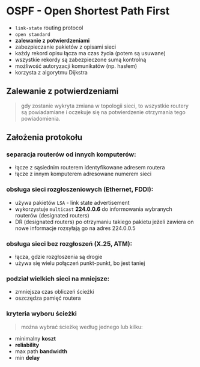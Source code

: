 
# OSPF - Open Shortest Path First

- `link-state` routing protocol
- `open standard`
- **zalewanie z potwierdzeniami**
- zabezpieczanie pakietów z opisami sieci
- każdy rekord opisu łącza ma czas życia (potem są usuwane)
- wszystkie rekordy są zabezpieczone sumą kontrolną
- możliwość autoryzacji komunikatów (np. hasłem)
- korzysta z algorytmu Dijkstra

## Zalewanie z potwierdzeniami

> gdy zostanie wykryta zmiana w topologii sieci, to wszystkie routery są powiadamiane i oczekuje się na potwierdzenie otrzymania tego powiadomienia.

## Założenia protokołu

<Steps>

### separacja routerów od innych komputerów:

- łącze z sąsiednim routerem identyfikowane adresem routera
- łącze z innym komputerem adresowane numerem sieci

### obsługa sieci rozgłoszeniowych (Ethernet, FDDI):

- używa pakietów `LSA` - link state advertisement
- wykorzystuje `multicast` **224.0.0.6** do informowania wybranych routerów (designated routers)
- DR (designated routers) po otrzymaniu takiego pakietu jeżeli zawiera on nowe informacje rozsyłają go na adres 224.0.0.5

### obsługa sieci bez rozgłoszeń (X.25, ATM):

- łącza, gdzie rozgłoszenia są drogie
- używa się wielu połączeń punkt-punkt, bo jest taniej

### podział wielkich sieci na mniejsze:

- zmniejsza czas obliczeń ścieżki
- oszczędza pamięć routera

### kryteria wyboru ścieżki

> można wybrać ścieżkę według jednego lub kilku:

- minimalny **koszt**
- **reliability**
- max path **bandwidth**
- min **delay**

</Steps>
